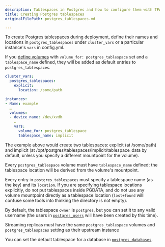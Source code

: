 ```yaml
---
description: Tablespaces in Postgres and how to configure them with TPA.
title: Creating Postgres tablespaces
originalFilePath: postgres_tablespaces.md

---
```


To create Postgres tablespaces during deployment, define their names and
locations in `postgres_tablespaces` under `cluster_vars` or a particular
instance's `vars` in config.yml.

If you [define volumes](volumes/) with
`volume_for: postgres_tablespace` set and a `tablespace_name` defined,
they will be added as default entries to `postgres_tablespaces`.

```yaml
cluster_vars:
  postgres_tablespaces:
    explicit:
      location: /some/path

instances:
- Name: example
  …
  volumes:
  - device_name: /dev/xvdh
    …
    vars:
      volume_for: postgres_tablespace
      tablespace_name: implicit
```

The example above would create two tablespaces: explicit (at /some/path)
and implicit (at /opt/postgres/tablespaces/implicit/tablespace_data by
default, unless you specify a different mountpoint for the volume).

Every `postgres_tablespace` volume must have `tablespace_name` defined;
the tablespace location will be derived from the volume's mountpoint.

Every entry in `postgres_tablespaces` must specify a tablespace name (as
the key) and its `location`. If you are specifying tablespace locations
explicitly, do not put tablespaces inside PGDATA, and do not use any
volume mountpoint directly as a tablespace location (`lost+found` will
confuse some tools into thinking the directory is not empty).

By default, the tablespace `owner` is `postgres`, but you can set it to
any valid username (the users in [`postgres_users`](postgres_users/)
will have been created by this time).

Streaming replicas must have the same `postgres_tablespace` volumes and
`postgres_tablespaces` setting as their upstream instance

You can set the default tablespace for a database in
[`postgres_databases`](postgres_databases/).
